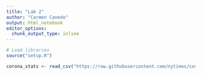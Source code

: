 ```yaml
---
title: "Lab 2"
author: "Carmen Canedo"
output: html_notebook
editor_options: 
  chunk_output_type: inline
---
```


```r
# Load libraries
source("setup.R")
```

```r
corona_stats <- read_csv("https://raw.githubusercontent.com/nytimes/covid-19-data/master/us-counties.csv")
```

